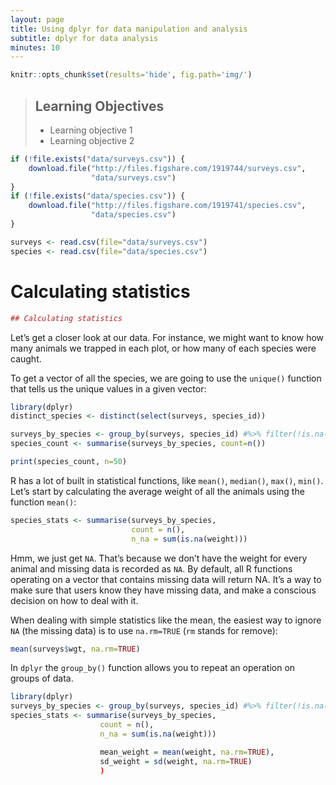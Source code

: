 ```yaml
---
layout: page
title: Using dplyr for data manipulation and analysis
subtitle: dplyr for data analysis
minutes: 10
---
```


```r
knitr::opts_chunk$set(results='hide', fig.path='img/')
```

> ## Learning Objectives {.objectives}
>
> * Learning objective 1
> * Learning objective 2

```r
if (!file.exists("data/surveys.csv")) {
    download.file("http://files.figshare.com/1919744/surveys.csv",
                  "data/surveys.csv")
}
if (!file.exists("data/species.csv")) {
    download.file("http://files.figshare.com/1919741/species.csv",
                  "data/species.csv")
}
```

```r
surveys <- read.csv(file="data/surveys.csv")
species <- read.csv(file="data/species.csv")
```

# Calculating statistics

```r
## Calculating statistics
```

Let's get a closer look at our data. For instance, we might want to know how
many animals we trapped in each plot, or how many of each species were caught.

To get a vector of all the species, we are going to use the `unique()` function
that tells us the unique values in a given vector:

```r
library(dplyr)
distinct_species <- distinct(select(surveys, species_id))
```

```r
surveys_by_species <- group_by(surveys, species_id) #%>% filter(!is.na(weight))
species_count <- summarise(surveys_by_species, count=n())
```

```r
print(species_count, n=50)
```

R has a lot of built in statistical functions, like `mean()`, `median()`,
`max()`, `min()`. Let's start by calculating the average weight of all the
animals using the function `mean()`:

```r
species_stats <- summarise(surveys_by_species,
                           count = n(),
                           n_na = sum(is.na(weight)))
```

Hmm, we just get `NA`. That's because we don't have the weight for every animal
and missing data is recorded as `NA`. By default, all R functions operating on a
vector that contains missing data will return NA. It's a way to make sure that
users know they have missing data, and make a conscious decision on how to deal
with it.

When dealing with simple statistics like the mean, the easiest way to ignore
`NA` (the missing data) is to use `na.rm=TRUE` (`rm` stands for remove):

```r
mean(surveys$wgt, na.rm=TRUE)
```


In `dplyr` the `group_by()` function allows you to repeat an operation on groups
of data.

```r
library(dplyr)
surveys_by_species <- group_by(surveys, species_id) #%>% filter(!is.na(weight))
species_stats <- summarise(surveys_by_species,
                    count = n(),
                    n_na = sum(is.na(weight)))

                    mean_weight = mean(weight, na.rm=TRUE),
                    sd_weight = sd(weight, na.rm=TRUE)
                    )
```
